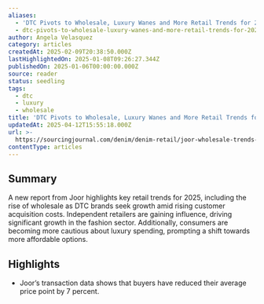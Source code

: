```yaml
---
aliases:
  - 'DTC Pivots to Wholesale, Luxury Wanes and More Retail Trends for 2025'
  - dtc-pivots-to-wholesale-luxury-wanes-and-more-retail-trends-for-2025
author: Angela Velasquez
category: articles
createdAt: 2025-02-09T20:38:50.000Z
lastHighlightedOn: 2025-01-08T09:26:27.344Z
publishedOn: 2025-01-06T00:00:00.000Z
source: reader
status: seedling
tags:
  - dtc
  - luxury
  - wholesale
title: 'DTC Pivots to Wholesale, Luxury Wanes and More Retail Trends for 2025'
updatedAt: 2025-04-12T15:55:18.000Z
url: >-
  https://sourcingjournal.com/denim/denim-retail/joor-wholesale-trends-2025-dtc-luxury-brand-management-companies-independent-retailers-1234728915/?utm_source=Sailthru&utm_medium=email&utm_campaign=Issue:%202025-01-07%20Retail%20Dive:%20DTC%20%5Bissue:69263%5D&utm_term=Retail%20Dive:%20DTC
contentType: articles
---
```

## Summary

A new report from Joor highlights key retail trends for 2025, including the rise of wholesale as DTC brands seek growth amid rising customer acquisition costs. Independent retailers are gaining influence, driving significant growth in the fashion sector. Additionally, consumers are becoming more cautious about luxury spending, prompting a shift towards more affordable options.

## Highlights

- Joor’s transaction data shows that buyers have reduced their average price point by 7 percent.

